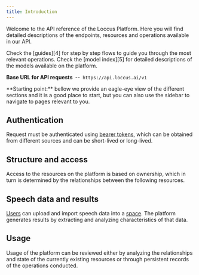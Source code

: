 ```yaml
---
title: Introduction
---
```


Welcome to the API reference of the Loccus Platform. Here you
will find detailed descriptions of the endpoints, resources
and operations available in our API.

<Tip>
  Check the [guides][4] for step by step flows to guide
  you through the most relevant operations.
</Tip>

<Tip>
  Check the [model index][5] for detailed descriptions of the
  models available on the platform.
</Tip>

<Note>**Base URL for API requests** -- `https://api.loccus.ai/v1`</Note>

<Note>
  **Starting point:** bellow we provide an eagle-eye view of the
  different sections and it is a good place to start, but you can
  also use the sidebar to navigate to pages relevant to you.
</Note>

## Authentication

Request must be authenticated using [bearer tokens][1], which
can be obtained from different sources and can be short-lived
or long-lived.

<CardGroup cols={1}>
  <Snippet file="cards/bearer-tokens.mdx" />
</CardGroup>
<CardGroup cols={2}>
  <Snippet file="cards/credentials.mdx" />
  <Snippet file="cards/api-keys.mdx" />
</CardGroup>

## Structure and access

Access to the resources on the platform is based on ownership,
which in turn is determined by the relationships between
the following resources.

<CardGroup cols={2}>
  <Snippet file="cards/users.mdx" />
  <Snippet file="cards/organizations.mdx" />
</CardGroup>
<CardGroup cols={1}>
  <Snippet file="cards/spaces.mdx" />
</CardGroup>

## Speech data and results

[Users][2] can upload and import speech data into a [space][3].
The platform generates results by extracting and analyzing
characteristics of that data.

<CardGroup cols={2}>
  <Snippet file="cards/audios.mdx" />
  <Snippet file="cards/identities.mdx" />
  <Snippet file="cards/voiceprints.mdx" />
  <Snippet file="cards/verifications.mdx" />
</CardGroup>

## Usage

Usage of the platform can be reviewed either by analyzing the
relationships and state of the currently existing resources
or through persistent records of the operations conducted.

<CardGroup cols={2}>
  <Snippet file="cards/usage-statistics.mdx" />
  <Snippet file="cards/usage-records.mdx" />
</CardGroup>

[1]: /api-reference/bearer-tokens
[2]: /api-reference/users
[3]: /api-reference/spaces
[4]: /guides/introduction
[5]: /models/introduction
